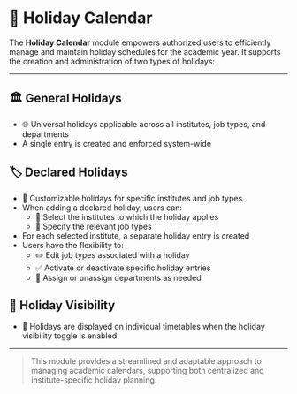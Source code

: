 # 📅 Holiday Calendar

The **Holiday Calendar** module empowers authorized users to efficiently manage and maintain holiday schedules for the academic year. It supports the creation and administration of two types of holidays:

---

## 🏛️ General Holidays
- 🌐 Universal holidays applicable across all institutes, job types, and departments
- A single entry is created and enforced system-wide

## 🏷️ Declared Holidays
- 🎯 Customizable holidays for specific institutes and job types
- When adding a declared holiday, users can:
  - 🏫 Select the institutes to which the holiday applies
  - 👥 Specify the relevant job types
- For each selected institute, a separate holiday entry is created
- Users have the flexibility to:
  - ✏️ Edit job types associated with a holiday
  - ✅ Activate or deactivate specific holiday entries
  - 🏢 Assign or unassign departments as needed

## 👀 Holiday Visibility
- 📆 Holidays are displayed on individual timetables when the holiday visibility toggle is enabled

---

> This module provides a streamlined and adaptable approach to managing academic calendars, supporting both centralized and institute-specific holiday planning.
